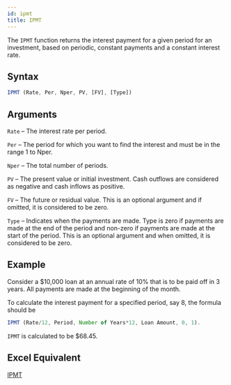 ```yaml
---
id: ipmt
title: IPMT
---
```

The `IPMT` function returns the interest payment for a given period for an investment, based on periodic, constant payments and a constant interest rate.

## Syntax
```javascript
IPMT (Rate, Per, Nper, PV, [FV], [Type])
```
## Arguments
`Rate` – The interest rate per period. 

`Per` – The period for which you want to find the interest and must be in the range 1 to Nper.

`Nper` – The total number of periods.

`PV`  –  The present value or initial investment. Cash outflows are considered as negative and cash inflows as positive.

`FV` – The future or residual value. This is an optional argument and if omitted, it is considered to be zero.

`Type` – Indicates when the payments are made. Type is zero if payments are made at the end of the period and non-zero if payments are made at the start of the period. This is an optional argument and when omitted, it is considered to be zero.
## Example
Consider a $10,000 loan at an annual rate of 10% that is to be paid off in 3 years. All payments are made at the beginning of the month.

To calculate the interest payment for a specified period, say 8, the formula should be 
```javascript
IPMT (Rate/12, Period, Number of Years*12, Loan Amount, 0, 1).
```
`IPMT` is calculated to be $68.45.

## Excel Equivalent
[IPMT](https://support.office.com/en-us/article/IPMT-function-5CCE0AD6-8402-4A41-8D29-61A0B054CB6F)
